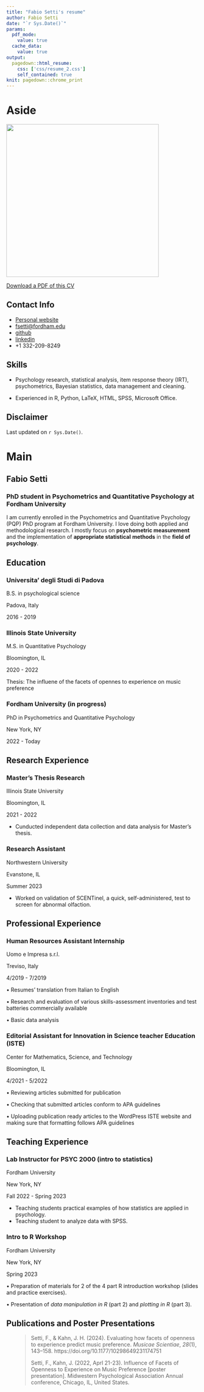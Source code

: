 ```yaml
---
title: "Fabio Setti's resume"
author: Fabio Setti
date: "`r Sys.Date()`"
params:
  pdf_mode:
    value: true
  cache_data:
    value: true
output:
  pagedown::html_resume:
    css: ['css/resume_2.css']
    self_contained: true
knit: pagedown::chrome_print
---
```


# Aside

![](images/GitHub-01.jpg){width="400"}



<i class='fas fa-download'></i> [Download a PDF of this CV](https://github.com/quinix45/CV/raw/main/Fabio%20Setti%20CV.pdf)


## Contact Info {#contact} 

-   <i class="fa fa-globe"></i> [Personal website](https://fabio-setti.netlify.app) 
-   <i class="fa fa-envelope"></i> [fsetti\@fordham.edu](mailto:fsetti@fordham.edu)
-   <i class="fa fa-github"></i> [github](https://github.com/quinix45)
-   <i class="fa fa-linkedin"></i> [linkedin](https://www.linkedin.com/in/fabio-setti-0a0a85236/)
-   <i class="fa fa-phone"></i> +1 332-209-8249

## Skills {#skills}

-   Psychology research, statistical analysis, item response theory (IRT), psychometrics, Bayesian statistics, data management and cleaning.

-   Experienced in R, Python, LaTeX, HTML, SPSS, Microsoft Office.

## Disclaimer {#disclaimer}

Last updated on `r Sys.Date()`.

# Main

## Fabio Setti {#title}

### PhD student in Psychometrics and Quantitative Psychology at Fordham University

I am currently enrolled in the Psychometrics and Quantitative Psychology (PQP) PhD program at Fordham University. I love doing both applied and methodological research. I mostly focus on **psychometric measurement** and the implementation of **appropriate statistical** **methods** in the **field of psychology**.

## Education {data-icon="graduation-cap" data-concise="true"}

### Universita' degli Studi di Padova

B.S. in psychological science

Padova, Italy

2016 - 2019

### Illinois State University

M.S. in Quantitative Psychology

Bloomington, IL

2020 - 2022

Thesis: The influene of the facets of opennes to experience on music preference

### Fordham University (in progress)

PhD in Psychometrics and Quantitative Psychology

New York, NY

2022 - Today

## Research Experience {data-icon="laptop"}

### Master's Thesis Research

Illinois State University

Bloomington, IL

2021 - 2022

-   Cunducted independent data collection and data analysis for Master's thesis.

### Research Assistant

Northwestern University

Evanstone, IL

Summer 2023

-   Worked on validation of SCENTinel, a quick, self-administered, test to screen for abnormal olfaction.

## Professional Experience {data-icon="suitcase"}

### Human Resources Assistant Internship

Uomo e Impresa s.r.l.

Treviso, Italy

4/2019 - 7/2019

::: concise
• Resumes' translation from Italian to English

• Research and evaluation of various skills-assessment inventories and test batteries commercially available

• Basic data analysis
:::

### Editorial Assistant for Innovation in Science teacher Education (ISTE)

Center for Mathematics, Science, and Technology

Bloomington, IL

4/2021 - 5/2022

::: concise
• Reviewing articles submitted for publication

• Checking that submitted articles conform to APA guidelines

• Uploading publication ready articles to the WordPress ISTE website and making sure that formatting follows APA guidelines
:::

## Teaching Experience {data-icon="chalkboard-teacher"}

### Lab Instructor for PSYC 2000 (intro to statistics)

Fordham University

New York, NY

Fall 2022 - Spring 2023

-   Teaching students practical examples of how statistics are applied in psychology.
-   Teaching student to analyze data with SPSS.

### Intro to R Workshop

Fordham University

New York, NY

Spring 2023

::: concise
• Preparation of materials for 2 of the 4 part R introduction workshop (slides and practice exercises).

• Presentation of *data manipulation in R* (part 2) and *plotting in R* (part 3).
:::

## Publications and Poster Presentations {style="text-align: left"}

::: {style="padding-left: 0.26in"}
> Setti, F., & Kahn, J. H. (2024). Evaluating how facets of openness to experience predict music preference. *Musicae Scientiae*, *28*(1), 143–158. https://doi.org/10.1177/10298649231174751
>
> Setti, F., Kahn, J. (2022, Aprl 21-23). Influence of Facets of Openness to Experience on Music Preference [poster presentation]. Midwestern Psychological Association Annual conference, Chicago, IL, United States.
:::




